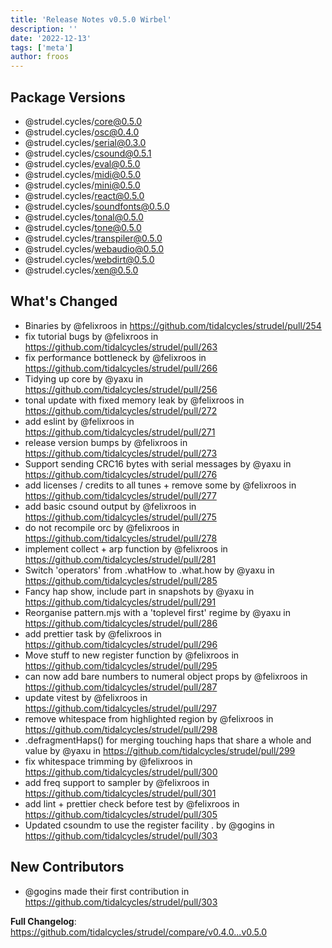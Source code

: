 ```yaml
---
title: 'Release Notes v0.5.0 Wirbel'
description: ''
date: '2022-12-13'
tags: ['meta']
author: froos
---
```


## Package Versions

- @strudel.cycles/core@0.5.0
- @strudel.cycles/osc@0.4.0
- @strudel.cycles/serial@0.3.0
- @strudel.cycles/csound@0.5.1
- @strudel.cycles/eval@0.5.0
- @strudel.cycles/midi@0.5.0
- @strudel.cycles/mini@0.5.0
- @strudel.cycles/react@0.5.0
- @strudel.cycles/soundfonts@0.5.0
- @strudel.cycles/tonal@0.5.0
- @strudel.cycles/tone@0.5.0
- @strudel.cycles/transpiler@0.5.0
- @strudel.cycles/webaudio@0.5.0
- @strudel.cycles/webdirt@0.5.0
- @strudel.cycles/xen@0.5.0

## What's Changed

- Binaries by @felixroos in https://github.com/tidalcycles/strudel/pull/254
- fix tutorial bugs by @felixroos in https://github.com/tidalcycles/strudel/pull/263
- fix performance bottleneck by @felixroos in https://github.com/tidalcycles/strudel/pull/266
- Tidying up core by @yaxu in https://github.com/tidalcycles/strudel/pull/256
- tonal update with fixed memory leak by @felixroos in https://github.com/tidalcycles/strudel/pull/272
- add eslint by @felixroos in https://github.com/tidalcycles/strudel/pull/271
- release version bumps by @felixroos in https://github.com/tidalcycles/strudel/pull/273
- Support sending CRC16 bytes with serial messages by @yaxu in https://github.com/tidalcycles/strudel/pull/276
- add licenses / credits to all tunes + remove some by @felixroos in https://github.com/tidalcycles/strudel/pull/277
- add basic csound output by @felixroos in https://github.com/tidalcycles/strudel/pull/275
- do not recompile orc by @felixroos in https://github.com/tidalcycles/strudel/pull/278
- implement collect + arp function by @felixroos in https://github.com/tidalcycles/strudel/pull/281
- Switch 'operators' from .whatHow to .what.how by @yaxu in https://github.com/tidalcycles/strudel/pull/285
- Fancy hap show, include part in snapshots by @yaxu in https://github.com/tidalcycles/strudel/pull/291
- Reorganise pattern.mjs with a 'toplevel first' regime by @yaxu in https://github.com/tidalcycles/strudel/pull/286
- add prettier task by @felixroos in https://github.com/tidalcycles/strudel/pull/296
- Move stuff to new register function by @felixroos in https://github.com/tidalcycles/strudel/pull/295
- can now add bare numbers to numeral object props by @felixroos in https://github.com/tidalcycles/strudel/pull/287
- update vitest by @felixroos in https://github.com/tidalcycles/strudel/pull/297
- remove whitespace from highlighted region by @felixroos in https://github.com/tidalcycles/strudel/pull/298
- .defragmentHaps() for merging touching haps that share a whole and value by @yaxu in https://github.com/tidalcycles/strudel/pull/299
- fix whitespace trimming by @felixroos in https://github.com/tidalcycles/strudel/pull/300
- add freq support to sampler by @felixroos in https://github.com/tidalcycles/strudel/pull/301
- add lint + prettier check before test by @felixroos in https://github.com/tidalcycles/strudel/pull/305
- Updated csoundm to use the register facility . by @gogins in https://github.com/tidalcycles/strudel/pull/303

## New Contributors

- @gogins made their first contribution in https://github.com/tidalcycles/strudel/pull/303

**Full Changelog**: https://github.com/tidalcycles/strudel/compare/v0.4.0...v0.5.0
